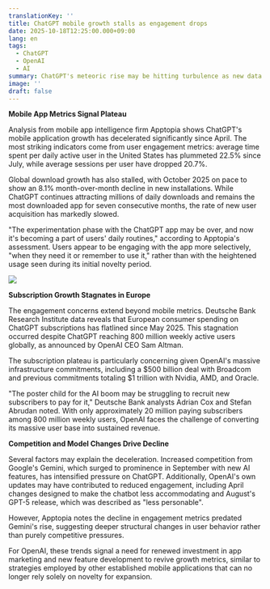 ```yaml
---
translationKey: ''
title: ChatGPT mobile growth stalls as engagement drops
date: 2025-10-18T12:25:00.000+09:00
lang: en
tags:
  - ChatGPT
  - OpenAI
  - AI
summary: ChatGPT's meteoric rise may be hitting turbulence as new data reveals slowing download growth and declining user engagement, raising questions about the sustainability of the AI boom's flagship application.
image: ''
draft: false
---
```

**Mobile App Metrics Signal Plateau**

Analysis from mobile app intelligence firm Apptopia shows ChatGPT's mobile application growth has decelerated significantly since April. The most striking indicators come from user engagement metrics: average time spent per daily active user in the United States has plummeted 22.5% since July, while average sessions per user have dropped 20.7%.​

Global download growth has also stalled, with October 2025 on pace to show an 8.1% month-over-month decline in new installations. While ChatGPT continues attracting millions of daily downloads and remains the most downloaded app for seven consecutive months, the rate of new user acquisition has markedly slowed.​

"The experimentation phase with the ChatGPT app may be over, and now it's becoming a part of users' daily routines," according to Apptopia's assessment. Users appear to be engaging with the app more selectively, "when they need it or remember to use it," rather than with the heightened usage seen during its initial novelty period.​

![](https://techcrunch.com/wp-content/uploads/2025/01/GettyImages-2191707579.jpg)

**Subscription Growth Stagnates in Europe**

The engagement concerns extend beyond mobile metrics. Deutsche Bank Research Institute data reveals that European consumer spending on ChatGPT subscriptions has flatlined since May 2025. This stagnation occurred despite ChatGPT reaching 800 million weekly active users globally, as announced by OpenAI CEO Sam Altman.​

The subscription plateau is particularly concerning given OpenAI's massive infrastructure commitments, including a $500 billion deal with Broadcom and previous commitments totaling $1 trillion with Nvidia, AMD, and Oracle.​

"The poster child for the AI boom may be struggling to recruit new subscribers to pay for it," Deutsche Bank analysts Adrian Cox and Stefan Abrudan noted. With only approximately 20 million paying subscribers among 800 million weekly users, OpenAI faces the challenge of converting its massive user base into sustained revenue.​

**Competition and Model Changes Drive Decline**

Several factors may explain the deceleration. Increased competition from Google's Gemini, which surged to prominence in September with new AI features, has intensified pressure on ChatGPT. Additionally, OpenAI's own updates may have contributed to reduced engagement, including April changes designed to make the chatbot less accommodating and August's GPT-5 release, which was described as "less personable".​

However, Apptopia notes the decline in engagement metrics predated Gemini's rise, suggesting deeper structural changes in user behavior rather than purely competitive pressures.​

For OpenAI, these trends signal a need for renewed investment in app marketing and new feature development to revive growth metrics, similar to strategies employed by other established mobile applications that can no longer rely solely on novelty for expansion.​
